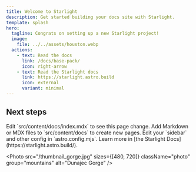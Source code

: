 ```yaml
---
title: Welcome to Starlight
description: Get started building your docs site with Starlight.
template: splash
hero:
  tagline: Congrats on setting up a new Starlight project!
  image:
    file: ../../assets/houston.webp
  actions:
    - text: Read the docs
      link: /docs/base-pack/
      icon: right-arrow
    - text: Read the Starlight docs
      link: https://starlight.astro.build
      icon: external
      variant: minimal
---
```




## Next steps

<CardGrid stagger>
	<Card title="Update content" icon="pencil">
		Edit `src/content/docs/index.mdx` to see this page change.
	</Card>
	<Card title="Add new content" icon="add-document">
		Add Markdown or MDX files to `src/content/docs` to create new pages.
	</Card>
	<Card title="Configure your site" icon="setting">
		Edit your `sidebar` and other config in `astro.config.mjs`.
	</Card>
	<Card title="Read the docs" icon="open-book">
		Learn more in [the Starlight Docs](https://starlight.astro.build/).
	</Card>
</CardGrid>

<Photo src="/thumbnail_mountains.jpg" sizes={[1290]} className="photo" group="mountains" alt="a portrait of a bird" />

<Photo src="/thumbnail_gorge.jpg" sizes={[480, 720]} className="photo" group="mountains" alt="Dunajec Gorge" />

<div class="gallery">
  <Photo src="/thumbnail_bird.jpg" sizes={[480, 720]} multi className="photo" group="gallery-0" />
  <Photo
    src="/thumbnail_mountains.jpg"
    sizes={[480, 720]}
    multi
    className="photo"
    group="gallery-1"
    alt="Island" />
  <Photo src="/thumbnail_gorge.jpg" sizes={[480, 720]} multi className="photo" group="gallery-2" alt="gorge" />
  <Photo
    src="/thumbnail_sokolica.jpg"
    sizes={[480, 720]}
    multi
    className="photo"
    group="gallery-3"
    alt="sokolica" />
</div>

<PhotoMultiViewer/>
<PhotoViewer/>